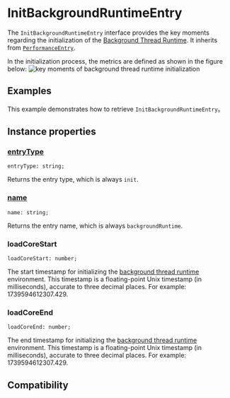 # InitBackgroundRuntimeEntry

The `InitBackgroundRuntimeEntry` interface provides the key moments regarding the initialization of the [Background Thread Runtime](guide/spec#background-thread-runtime). It inherits from [`PerformanceEntry`](api/lynx-api/performance-api/performance-entry).

In the initialization process, the metrics are defined as shown in the figure below:
![key moments of background thread runtime initialization](https://lf-lynx.tiktok-cdns.com/obj/lynx-artifacts-oss-sg/lynx-website/assets/doc/init-background-runtime-entry.png)

## Examples

This example demonstrates how to retrieve `InitBackgroundRuntimeEntry`。


<Go
  example="performance-api"
  defaultFile="src/init_background_runtime_entry/index.tsx"
  defaultEntryFile="dist/InitBackgroundRuntimeEntry.lynx.bundle"
  img="https://lf-lynx.tiktok-cdns.com/obj/lynx-artifacts-oss-sg/lynx-website/assets/doc/init-background-runtime-entry-demo.jpeg"
  entry="src/init_background_runtime_entry"
  highlight="{11-23}"
/>

## Instance properties

### [entryType](api/lynx-api/performance-api/performance-entry#entryType)

```tsx
entryType: string;
```

Returns the entry type, which is always `init`.

### [name](api/lynx-api/performance-api/performance-entry#name)

```tsx
name: string;
```

Returns the entry name, which is always `backgroundRuntime`.

### loadCoreStart

```tsx
loadCoreStart: number;
```

The start timestamp for initializing the [background thread runtime](guide/spec#background-thread-runtime) environment. This timestamp is a floating-point Unix timestamp (in milliseconds), accurate to three decimal places. For example: 1739594612307.429.

### loadCoreEnd

```tsx
loadCoreEnd: number;
```

The end timestamp for initializing the [background thread runtime](guide/spec#background-thread-runtime) environment. This timestamp is a floating-point Unix timestamp (in milliseconds), accurate to three decimal places. For example: 1739594612307.429.

## Compatibility


<LegacyCompatTable metadata="lynx-api/performance-api/performance-entry/init-background-runtime-entry" />
